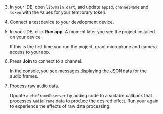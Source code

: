 <PlatformWrapper platform="flutter">

3.  In your IDE, open `lib/main.dart`, and update `appId`, `channelName` and `token` with the values for your temporary token.

4.  Connect a test device to your development device.

5.  In your IDE, click **Run app**. A moment later you see the project installed on your device.

    If this is the first time you run the project, grant microphone and camera access to your app.

6.  Press **Join** to connect to a channel.

    In the console, you see messages displaying the JSON data for the audio frames.

7.  Process raw audio data.

    Update `audioFrameObserver` by adding code to a suitable callback that processes `AudioFrame` data to produce the desired effect. Run your <Vpl k="CLIENT" /> again to experience the effects of raw data processing.

</PlatformWrapper>
